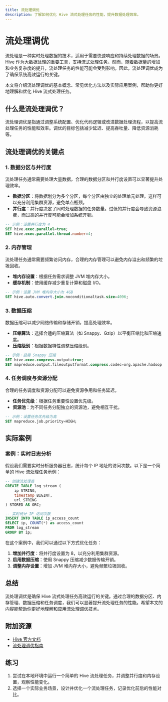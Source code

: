 ```yaml
---
title: 流处理调优
description: 了解如何优化 Hive 流式处理任务的性能，提升数据处理效率。
---
```


# 流处理调优

流处理是一种实时处理数据的技术，适用于需要快速响应和持续处理数据的场景。Hive 作为大数据处理的重要工具，支持流式处理任务。然而，随着数据量的增加和业务复杂度的提升，流处理任务的性能可能会受到影响。因此，流处理调优成为了确保系统高效运行的关键。

本文将介绍流处理调优的基本概念、常见优化方法以及实际应用案例，帮助你更好地理解和优化 Hive 流式处理任务。

## 什么是流处理调优？

流处理调优是指通过调整系统配置、优化代码逻辑或改进数据处理流程，以提高流处理任务的性能和效率。调优的目标包括减少延迟、提高吞吐量、降低资源消耗等。

## 流处理调优的关键点

### 1. 数据分区与并行度

流处理任务通常需要处理大量数据，合理的数据分区和并行度设置可以显著提升处理效率。

- **数据分区**：将数据划分为多个分区，每个分区由独立的处理单元处理。这样可以充分利用集群资源，避免单点瓶颈。
- **并行度**：并行度决定了同时处理数据的任务数量。过低的并行度会导致资源浪费，而过高的并行度可能会增加系统开销。

```sql
-- 示例：设置并行度为 4
SET hive.exec.parallel=true;
SET hive.exec.parallel.thread.number=4;
```

### 2. 内存管理

流处理任务通常需要频繁访问内存，合理的内存管理可以避免内存溢出和频繁的垃圾回收。

- **堆内存设置**：根据任务需求调整 JVM 堆内存大小。
- **缓存机制**：使用缓存减少重复计算和磁盘 I/O。

```sql
-- 示例：设置 JVM 堆内存大小为 4GB
SET hive.auto.convert.join.noconditionaltask.size=4096;
```

### 3. 数据压缩

数据压缩可以减少网络传输和存储开销，提高处理效率。

- **压缩算法**：选择合适的压缩算法（如 Snappy、Gzip）以平衡压缩比和压缩速度。
- **压缩级别**：根据数据特性调整压缩级别。

```sql
-- 示例：启用 Snappy 压缩
SET hive.exec.compress.output=true;
SET mapreduce.output.fileoutputformat.compress.codec=org.apache.hadoop.io.compress.SnappyCodec;
```

### 4. 任务调度与资源分配

合理的任务调度和资源分配可以避免资源争用和任务延迟。

- **任务优先级**：根据任务重要性设置优先级。
- **资源池**：为不同任务分配独立的资源池，避免相互干扰。

```sql
-- 示例：设置任务优先级为高
SET mapreduce.job.priority=HIGH;
```

## 实际案例

### 案例：实时日志分析

假设我们需要实时分析服务器日志，统计每个 IP 地址的访问次数。以下是一个简单的 Hive 流处理任务示例：

```sql
-- 创建流处理表
CREATE TABLE log_stream (
    ip STRING,
    timestamp BIGINT,
    url STRING
) STORED AS ORC;

-- 实时统计 IP 访问次数
INSERT INTO TABLE ip_access_count
SELECT ip, COUNT(*) as access_count
FROM log_stream
GROUP BY ip;
```

在这个案例中，我们可以通过以下方式优化任务：

1. **增加并行度**：将并行度设置为 8，以充分利用集群资源。
2. **启用数据压缩**：使用 Snappy 压缩减少数据传输开销。
3. **调整内存设置**：增加 JVM 堆内存大小，避免频繁垃圾回收。

## 总结

流处理调优是确保 Hive 流式处理任务高效运行的关键。通过合理的数据分区、内存管理、数据压缩和任务调度，我们可以显著提升流处理任务的性能。希望本文的内容能帮助你更好地理解和应用流处理调优技术。

## 附加资源

- [Hive 官方文档](https://hive.apache.org/)
- [流处理调优指南](https://www.example.com/stream-processing-optimization-guide)

## 练习

1. 尝试在本地环境中运行一个简单的 Hive 流处理任务，并调整并行度和内存设置，观察性能变化。
2. 选择一个实际业务场景，设计并优化一个流处理任务，记录优化前后的性能对比。

